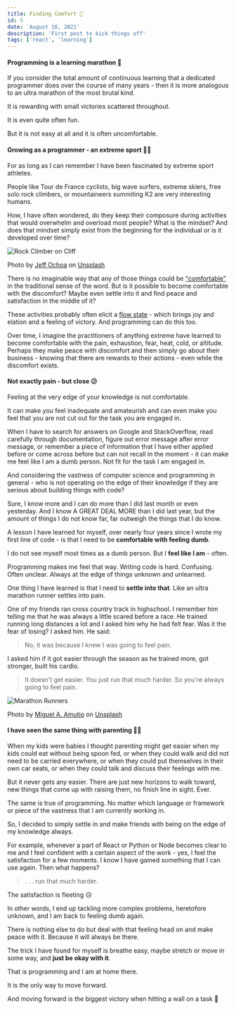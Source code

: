 ```yaml
---
title: Finding Comfort 🌻
id: 5
date: 'August 16, 2021'
description: 'First post to kick things off'
tags: ['react', 'learning']
---
```


#### Programming is a learning marathon 🎽

If you consider the total amount of continuous learning that a dedicated programmer does over the course of many years - then it is more analogous to an ultra marathon of the most brutal kind.

It is rewarding with small victories scattered throughout.

It is even quite often fun.

But it is not easy at all and it is often uncomfortable.

#### Growing as a programmer - an extreme sport 🏂🏼

For as long as I can remember I have been fascinated by extreme sport athletes.

People like
Tour de France cyclists, big wave surfers, extreme skiers, free solo rock climbers, or
mountaineers summiting K2 are very interesting humans.

How, I have often wondered, do they keep their composure during
activities that would overwhelm and overload most people? What is the mindset? And does that mindset
simply exist from the beginning for the individual or is it developed over time?

<Image
  src="/images/finding-comfort/jeff-ochoa-unsplash.jpg"
  alt="Rock Climber on Cliff"
  height={500}
  width={800}
/>

Photo by <a href="https://unsplash.com/@jeffochoa?utm_source=unsplash&utm_medium=referral&utm_content=creditCopyText">Jeff Ochoa</a> on <a href="https://unsplash.com/s/photos/rock-climbing?utm_source=unsplash&utm_medium=referral&utm_content=creditCopyText">Unsplash</a>

There is no imaginable way that any of those things could be ["comfortable"](https://www.merriam-webster.com/dictionary/comfortable) in the traditional sense
of the word. But is it possible to become comfortable with the discomfort? Maybe even settle into it
and find peace and satisfaction in the middle of it?

These activities probably often elicit a [flow state](<https://en.wikipedia.org/wiki/Flow_(psychology)>) - which brings joy and elation and a feeling of victory. And programming can do this too.

Over time, I imagine the practitioners of anything extreme have learned to become comfortable with the pain, exhaustion, fear, heat, cold, or altitude. Perhaps they make peace with discomfort and then simply go about their business - knowing that there are rewards to their actions - even while the discomfort exists.

#### Not exactly pain - but close 😕

Feeling at the very edge of your knowledge is not comfortable.

It can make you feel inadequate and amateurish and can even make you feel that you are not cut out for the task you are engaged in.

When I have to search for answers on Google and StackOverflow, read carefully through documentation, figure out error message
after error message, or remember a piece of information that I have either applied before or come across before but can
not recall in the moment - it can make me feel like I am a dumb person. Not fit for the task I
am engaged in.

And considering the vastness of computer science and programming in general - who is not operating on the edge of their knowledge if they are serious about building things with code?

Sure, I know more and I can do more than I did last month or even yesterday. And I know A GREAT DEAL MORE
than I did last year, but the amount of things I do not know far, far outweigh the things that I do know.

A lesson I have learned for myself, over nearly four years since I wrote my first line of code - is
that I need to be **comfortable with feeling dumb**.

I do not see myself most times as a dumb person. But I **feel like I am** - often.

Programming makes me feel that way. Writing code is hard. Confusing. Often unclear. Always at the edge of things unknown and unlearned.

One thing I have learned is that I need to **settle into that**. Like an ultra marathon runner settles into pain.

One of my friends ran cross country track in highschool. I remember him telling me that he was
always a little scared before a race. He trained running long distances a lot and I asked him why he
had felt fear. Was it the fear of losing? I asked him. He said:

> No, it was because I knew I was going to feel pain.

I asked him if it got easier through the season as he trained more, got stronger, built his cardio.

> It doesn't get easier. You just run that much harder. So you're always going to feel pain.

<Image
  src="/images/finding-comfort/miguel-a-amutio-unsplash.jpg"
  alt="Marathon Runners"
  height={500}
  width={800}
/>

Photo by <a href="https://unsplash.com/@amutiomi?utm_source=unsplash&utm_medium=referral&utm_content=creditCopyText">Miguel A. Amutio</a> on <a href="https://unsplash.com/s/photos/marathon?utm_source=unsplash&utm_medium=referral&utm_content=creditCopyText">Unsplash</a>

#### I have seen the same thing with parenting 🤹‍♂️

When my kids were babies I thought parenting
might get easier when my kids could eat without being spoon fed, or when they could walk and did not
need to be carried everywhere, or when they could put themselves in their own car seats, or when
they could talk and discuss their feelings with me.

But it never gets any easier. There are just new
horizons to walk toward, new things that come up with raising them, no finish line in sight. Ever.

The same is true of programming. No matter which language or framework or piece of the vastness that
I am currently working in.

So, I decided to simply settle in and make friends with being on the edge of my knowledge always.

For example, whenever a part of React or Python or Node becomes clear to me and I feel confident
with a certain aspect of the work - yes, I feel the satisfaction for a few moments. I know I have gained something that I can use again. Then what happens?

> . . . run that much harder.

The satisfaction is fleeting 😥

In other words, I end up tackling more complex problems, heretofore unknown, and I am back to
feeling dumb again.

There is nothing else to do but deal with that feeling head on and make peace with it. Because it
will always be there.

The trick I have found for myself is breathe easy, maybe stretch or move in some way, and **just be
okay with it**.

That is programming and I am at home there.

It is the only way to move forward.

And moving forward is the biggest victory when hitting a wall on a task 🥇
